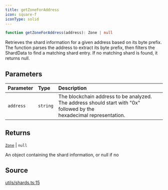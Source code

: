 ```yaml
---
title: getZoneForAddress
icon: square-f
iconType: solid
---
```


```ts
function getZoneForAddress(address): Zone | null
```

Retrieves the shard information for a given address based on its byte prefix. The function parses the address to
extract its byte prefix, then filters the ShardData to find a matching shard entry. If no matching shard is found, it
returns null.

## Parameters

| Parameter | Type | Description |
| :------ | :------ | :------ |
| `address` | `string` | The blockchain address to be analyzed. The address should start with "0x" followed by the<br />  hexadecimal representation. |

## Returns

[`Zone`](/sdk/content/enumerations/Zone) \| `null`

An object containing the shard information, or null if no

## Source

[utils/shards.ts:15](https://github.com/dominant-strategies/quais.js/blob/c917e0989e665998ec2ac2eca2d080b032686e60/src/utils/shards.ts#L15)
